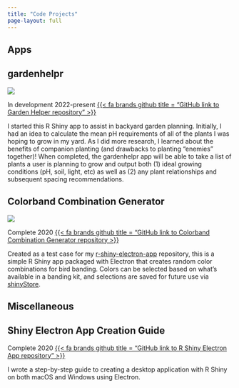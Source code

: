 ```yaml
---
title: "Code Projects"
page-layout: full
---
```


## Apps

::: {.grid}

::: {.g-col-12 .g-col-md-6}

## gardenhelpr

![](images/gh_app.png){fig-alt="Screenshot of Garden Helper application"}

<span class="badge rounded-pill bg-warning">In development</span> <span class="badge rounded-pill bg-light">2022-present</span> [{{< fa brands github title = "GitHub link to Garden Helper repository" >}}](https://github.com/lawalter/gardenhelpr)

I started this R Shiny app to assist in backyard garden planning. Initially, I had an idea to calculate the mean pH requirements of all of the plants I was hoping to grow in my yard. As I did more research, I learned about the benefits of companion planting (and drawbacks to planting "enemies" together)! When completed, the gardenhelpr app will be able to take a list of plants a user is planning to grow and output both (1) ideal growing conditions (pH, soil, light, etc) as well as (2) any plant relationships and subsequent spacing recommendations.

:::

::: {.g-col-12 .g-col-md-6}

## Colorband Combination Generator

![](images/app_img_m.png){fig-alt="Screenshot of Colorband Combination desktop app"}

<span class="badge rounded-pill bg-success">Complete</span> <span class="badge rounded-pill bg-light">2020</span> [{{< fa brands github title = "GitHub link to Colorband Combination Generator repository >}}](https://github.com/lawalter/colorband-app) 

Created as a test case for my [r-shiny-electron-app](https://github.com/lawalter/r-shiny-electron-app) repository, this is a simple R Shiny app packaged with Electron that creates random color combinations for bird banding. Colors can be selected based on what's available in a banding kit, and selections are saved for future use via [shinyStore](https://github.com/trestletech/shinyStore).

:::

:::

## Miscellaneous

::: {.grid}

::: {.g-col-12 .g-col-md-6}

## Shiny Electron App Creation Guide 

<span class="badge rounded-pill bg-success">Complete</span> <span class="badge rounded-pill bg-light">2020</span> [{{< fa brands github title = "GitHub link to R Shiny Electron App repository" >}}](https://github.com/lawalter/r-shiny-electron-app) 

I wrote a step-by-step guide to creating a desktop application with R Shiny on both macOS and Windows using Electron.

:::

:::